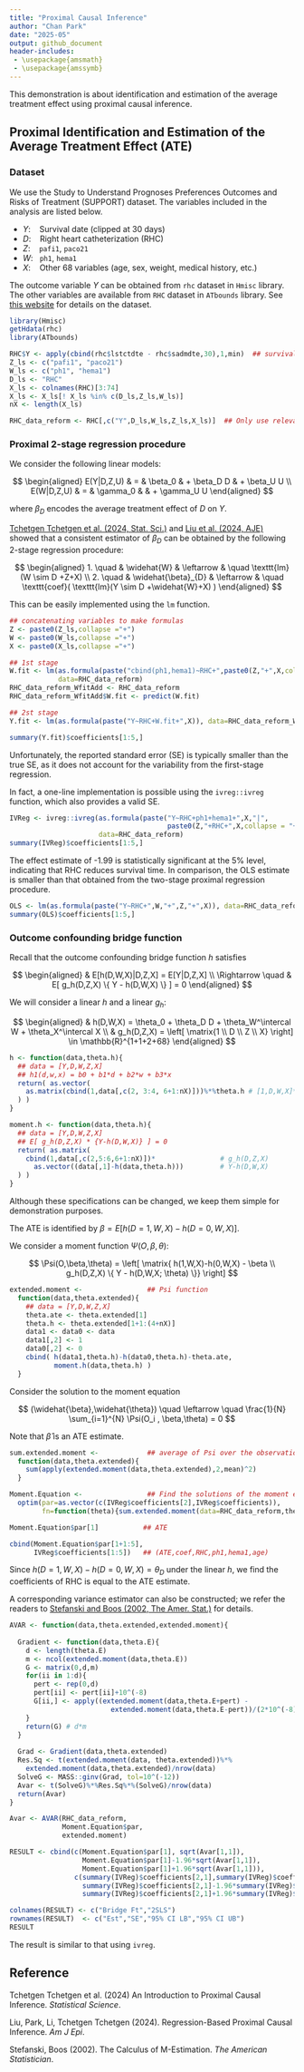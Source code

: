 ```yaml
---
title: "Proximal Causal Inference"
author: "Chan Park"
date: "2025-05"
output: github_document
header-includes:
 - \usepackage{amsmath}
 - \usepackage{amssymb}
---
```


This demonstration is about identification and estimation of the average treatment effect using proximal causal inference.

## Proximal Identification and Estimation of the Average Treatment Effect (ATE)

### Dataset

We use the Study to Understand Prognoses Preferences Outcomes and Risks of Treatment (SUPPORT) dataset. The variables included in the analysis are listed below.

- $Y$: \ \  Survival date (clipped at 30 days)
- $D$: \ \  Right heart catheterization (RHC)
- $Z$: \ \ \ `pafi1`, `paco21`
- $W$: \  `ph1`, `hema1`
- $X$: \ \ \ Other 68 variables (age, sex, weight, medical history, etc.)

The outcome variable $Y$ can be obtained from `rhc` dataset in `Hmisc` library. The other variables are available from `RHC` dataset in `ATbounds` library. See [this website](https://hbiostat.org/data/repo/rhc.html) for details on the dataset.

```r
library(Hmisc)
getHdata(rhc)     
library(ATbounds) 

RHC$Y <- apply(cbind(rhc$lstctdte - rhc$sadmdte,30),1,min)  ## survival date clipped at 30 days
Z_ls <- c("pafi1", "paco21")
W_ls <- c("ph1", "hema1")
D_ls <- "RHC"
X_ls <- colnames(RHC)[3:74]
X_ls <- X_ls[! X_ls %in% c(D_ls,Z_ls,W_ls)]
nX <- length(X_ls)

RHC_data_reform <- RHC[,c("Y",D_ls,W_ls,Z_ls,X_ls)]  ## Only use relevant variables
```

### Proximal 2-stage regression procedure

We consider the following linear models:

$$
\begin{aligned}
E(Y|D,Z,U) & = &  \beta_0 & +  \beta_D D & +  \beta_U U
\\
E(W|D,Z,U) & = &  \gamma_0 &  &  +  \gamma_U U
\end{aligned}
$$

where $\beta_D$ encodes the average treatment effect of $D$ on $Y$. 

[Tchetgen Tchetgen et al. (2024, Stat. Sci.)](https://projecteuclid.org/journals/statistical-science/volume-39/issue-3/An-Introduction-to-Proximal-Causal-Inference/10.1214/23-STS911.short) and [Liu et al. (2024, AJE)](https://academic.oup.com/aje/advance-article/doi/10.1093/aje/kwae370/7775568) showed that a consistent estimator of $\beta_D$ can be obtained by the following 2-stage regression procedure:

$$
\begin{aligned} 1. \quad & \widehat{W} & \leftarrow &  \quad \texttt{lm}(W \sim D +Z+X) 
\\ 
2. \quad &  \widehat{\beta}_{D} & \leftarrow & \quad \texttt{coef}( \texttt{lm}(Y \sim D +\widehat{W}+X) ) \end{aligned}
$$

This can be easily implemented using the `lm` function.

```r
## concatenating variables to make formulas
Z <- paste0(Z_ls,collapse ="+")
W <- paste0(W_ls,collapse ="+")
X <- paste0(X_ls,collapse ="+")

## 1st stage
W.fit <- lm(as.formula(paste("cbind(ph1,hema1)~RHC+",paste0(Z,"+",X,collapse = "+"))),
            data=RHC_data_reform)
RHC_data_reform_WfitAdd <- RHC_data_reform
RHC_data_reform_WfitAdd$W.fit <- predict(W.fit) 

## 2st stage
Y.fit <- lm(as.formula(paste("Y~RHC+W.fit+",X)), data=RHC_data_reform_WfitAdd)

summary(Y.fit)$coefficients[1:5,]
```
Unfortunately, the reported standard error (SE) is typically smaller than the true SE, as it does not account for the variability from the first-stage regression.

In fact, a one-line implementation is possible using the `ivreg::ivreg` function, which also provides a valid SE.

```r
IVReg <- ivreg::ivreg(as.formula(paste("Y~RHC+ph1+hema1+",X,"|",
                                       paste0(Z,"+RHC+",X,collapse = "+"))),
                      data=RHC_data_reform)
summary(IVReg)$coefficients[1:5,]
```

The effect estimate of -1.99 is statistically significant at the 5% level, indicating that RHC reduces survival time. In comparison, the OLS estimate is smaller than that obtained from the two-stage proximal regression procedure.

```r
OLS <- lm(as.formula(paste("Y~RHC+",W,"+",Z,"+",X)), data=RHC_data_reform)
summary(OLS)$coefficients[1:5,]
```

### Outcome confounding bridge function

Recall that the outcome confounding bridge function $h$ satisfies

$$
\begin{aligned}
&
E[h(D,W,X)|D,Z,X] = E[Y|D,Z,X]
\\
\Rightarrow \quad &
E[ 
g_h(D,Z,X) \{ Y - h(D,W,X) \}
] = 0
\end{aligned}
$$

We will consider a linear $h$ and a linear $g_h$:

$$
\begin{aligned}
& h(D,W,X) = \theta_0 + \theta_D D + \theta_W^\intercal W + \theta_X^\intercal X
\\
& g_h(D,Z,X) = \left[ \matrix{1
\\ 
D
\\
Z
\\
X} \right]
\in \mathbb{R}^{1+1+2+68}
\end{aligned}
$$

```r
h <- function(data,theta.h){
  ## data = [Y,D,W,Z,X]
  ## h1(d,w,x) = b0 + b1*d + b2*w + b3*x
  return( as.vector(
    as.matrix(cbind(1,data[,c(2, 3:4, 6+1:nX)]))%*%theta.h # [1,D,W,X]*theta
  ) )
}

moment.h <- function(data,theta.h){
  ## data = [Y,D,W,Z,X]
  ## E[ g_h(D,Z,X) * {Y-h(D,W,X)} ] = 0
  return( as.matrix(
    cbind(1,data[,c(2,5:6,6+1:nX)])*                # g_h(D,Z,X)
      as.vector((data[,1]-h(data,theta.h)))         # Y-h(D,W,X)
  ) )
}
```

Although these specifications can be changed, we keep them simple for demonstration purposes.

The ATE is identified by $\beta = E [ h(D=1,W,X) -h(D=0,W,X) ]$.

We consider a moment function $\Psi(O,\beta,\theta)$:
 
$$
\Psi(O,\beta,\theta) = \left[ \matrix{ h(1,W,X)-h(0,W,X) - \beta  
\\ 
g_h(D,Z,X) \{ Y - h(D,W,X; \theta) \}} \right]
$$
```r
extended.moment <-                ## Psi function
  function(data,theta.extended){    
    ## data = [Y,D,W,Z,X]
    theta.ate <- theta.extended[1]
    theta.h <- theta.extended[1+1:(4+nX)]
    data1 <- data0 <- data
    data1[,2] <- 1
    data0[,2] <- 0
    cbind( h(data1,theta.h)-h(data0,theta.h)-theta.ate,
           moment.h(data,theta.h) )
  }
```

Consider the solution to the moment equation 

$$
(\widehat{\beta},\widehat{\theta})
\quad \leftarrow \quad 
\frac{1}{N} \sum_{i=1}^{N} \Psi(O_i , \beta,\theta) = 0
$$

Note that $\widehat{\beta}$ is an ATE estimate. 

```r
sum.extended.moment <-            ## average of Psi over the observations
  function(data,theta.extended){
    sum(apply(extended.moment(data,theta.extended),2,mean)^2)
  }

Moment.Equation <-                ## Find the solutions of the moment equation
  optim(par=as.vector(c(IVReg$coefficients[2],IVReg$coefficients)),
        fn=function(theta){sum.extended.moment(data=RHC_data_reform,theta)})

Moment.Equation$par[1]           ## ATE 

cbind(Moment.Equation$par[1+1:5],
      IVReg$coefficients[1:5])   ## (ATE,coef,RHC,ph1,hema1,age)
```
Since $h(D=1,W,X)-h(D=0,W,X) = \theta_D$ under the linear $h$, we find the coefficients of RHC is equal to the ATE estimate.

A corresponding variance estimator can also be constructed; we refer the readers to [Stefanski and Boos (2002, The Amer. Stat.)](https://www.jstor.org/stable/3087324) for details. 
```r
AVAR <- function(data,theta.extended,extended.moment){
  
  Gradient <- function(data,theta.E){
    d <- length(theta.E)
    m <- ncol(extended.moment(data,theta.E))
    G <- matrix(0,d,m)
    for(ii in 1:d){
      pert <- rep(0,d)
      pert[ii] <- pert[ii]+10^(-8)
      G[ii,] <- apply((extended.moment(data,theta.E+pert) - 
                         extended.moment(data,theta.E-pert))/(2*10^(-8)),2,mean)
    }
    return(G) # d*m 
  }
  
  Grad <- Gradient(data,theta.extended)
  Res.Sq <- t(extended.moment(data, theta.extended))%*%
    extended.moment(data,theta.extended)/nrow(data)
  SolveG <- MASS::ginv(Grad, tol=10^(-12))
  Avar <- t(SolveG)%*%Res.Sq%*%(SolveG)/nrow(data)
  return(Avar)
}

Avar <- AVAR(RHC_data_reform, 
             Moment.Equation$par,
             extended.moment)

RESULT <- cbind(c(Moment.Equation$par[1], sqrt(Avar[1,1]), 
                  Moment.Equation$par[1]-1.96*sqrt(Avar[1,1]),
                  Moment.Equation$par[1]+1.96*sqrt(Avar[1,1])),
                c(summary(IVReg)$coefficients[2,1],summary(IVReg)$coefficients[2,2],
                  summary(IVReg)$coefficients[2,1]-1.96*summary(IVReg)$coefficients[2,2],
                  summary(IVReg)$coefficients[2,1]+1.96*summary(IVReg)$coefficients[2,2]))

colnames(RESULT) <- c("Bridge Ft","2SLS")
rownames(RESULT)  <- c("Est","SE","95% CI LB","95% CI UB")
RESULT

```

The result is similar to that using `ivreg`.

## Reference

Tchetgen Tchetgen et al. (2024) An Introduction to Proximal Causal Inference. _Statistical Science_.

Liu, Park, Li, Tchetgen Tchetgen (2024). Regression-Based Proximal Causal Inference. _Am J Epi_.

Stefanski, Boos (2002). The Calculus of M-Estimation. _The American Statistician_.